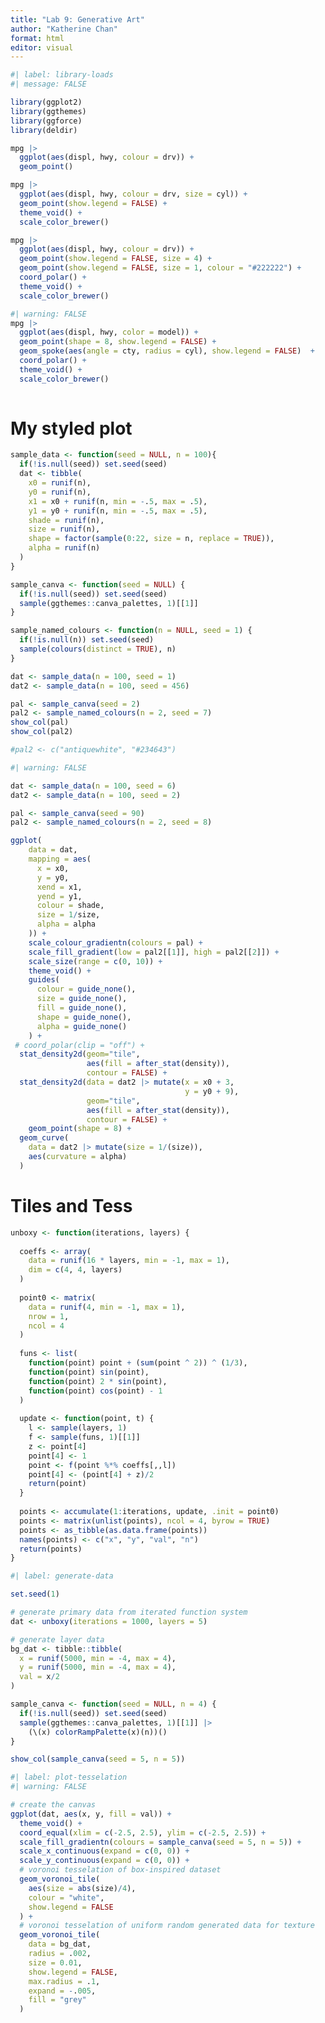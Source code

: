 ```yaml
---
title: "Lab 9: Generative Art"
author: "Katherine Chan"
format: html
editor: visual
---
```


```r
#| label: library-loads
#| message: FALSE

library(ggplot2)
library(ggthemes)
library(ggforce)
library(deldir)
```


```r
mpg |>
  ggplot(aes(displ, hwy, colour = drv)) + 
  geom_point()

mpg |>
  ggplot(aes(displ, hwy, colour = drv, size = cyl)) + 
  geom_point(show.legend = FALSE) + 
  theme_void() + 
  scale_color_brewer()

mpg |>
  ggplot(aes(displ, hwy, colour = drv)) + 
  geom_point(show.legend = FALSE, size = 4) + 
  geom_point(show.legend = FALSE, size = 1, colour = "#222222") + 
  coord_polar() + 
  theme_void() + 
  scale_color_brewer()
```


```r
#| warning: FALSE
mpg |> 
  ggplot(aes(displ, hwy, color = model)) +
  geom_point(shape = 8, show.legend = FALSE) +
  geom_spoke(aes(angle = cty, radius = cyl), show.legend = FALSE)  +
  coord_polar() + 
  theme_void() + 
  scale_color_brewer()
  
```


# My styled plot
```r
sample_data <- function(seed = NULL, n = 100){
  if(!is.null(seed)) set.seed(seed)
  dat <- tibble(
    x0 = runif(n),
    y0 = runif(n),
    x1 = x0 + runif(n, min = -.5, max = .5),
    y1 = y0 + runif(n, min = -.5, max = .5),
    shade = runif(n), 
    size = runif(n),
    shape = factor(sample(0:22, size = n, replace = TRUE)),
    alpha = runif(n)
  )
}
```

```r
sample_canva <- function(seed = NULL) {
  if(!is.null(seed)) set.seed(seed)
  sample(ggthemes::canva_palettes, 1)[[1]]
}

sample_named_colours <- function(n = NULL, seed = 1) {
  if(!is.null(n)) set.seed(seed)
  sample(colours(distinct = TRUE), n)
}
```

```r
dat <- sample_data(n = 100, seed = 1) 
dat2 <- sample_data(n = 100, seed = 456)

pal <- sample_canva(seed = 2)
pal2 <- sample_named_colours(n = 2, seed = 7)
show_col(pal)
show_col(pal2)

#pal2 <- c("antiquewhite", "#234643")
```



```r
#| warning: FALSE

dat <- sample_data(n = 100, seed = 6) 
dat2 <- sample_data(n = 100, seed = 2)

pal <- sample_canva(seed = 90)
pal2 <- sample_named_colours(n = 2, seed = 8)

ggplot(
    data = dat,
    mapping = aes(
      x = x0,
      y = y0,
      xend = x1,
      yend = y1,
      colour = shade,
      size = 1/size,
      alpha = alpha
    )) + 
    scale_colour_gradientn(colours = pal) + 
    scale_fill_gradient(low = pal2[[1]], high = pal2[[2]]) +
    scale_size(range = c(0, 10)) + 
    theme_void() + 
    guides(
      colour = guide_none(),
      size = guide_none(),
      fill = guide_none(),
      shape = guide_none(),
      alpha = guide_none()
    ) +
 # coord_polar(clip = "off") +
  stat_density2d(geom="tile", 
                 aes(fill = after_stat(density)), 
                 contour = FALSE) +
  stat_density2d(data = dat2 |> mutate(x = x0 + 3,
                                       y = y0 + 9), 
                 geom="tile", 
                 aes(fill = after_stat(density)), 
                 contour = FALSE) +
    geom_point(shape = 8) + 
  geom_curve(
    data = dat2 |> mutate(size = 1/(size)), 
    aes(curvature = alpha)
  )
```

# Tiles and Tess

```r
unboxy <- function(iterations, layers) {
  
  coeffs <- array(
    data = runif(16 * layers, min = -1, max = 1), 
    dim = c(4, 4, layers)
  )
  
  point0 <- matrix(
    data = runif(4, min = -1, max = 1), 
    nrow = 1,
    ncol = 4
  )
  
  funs <- list(
    function(point) point + (sum(point ^ 2)) ^ (1/3),
    function(point) sin(point),
    function(point) 2 * sin(point),
    function(point) cos(point) - 1
  )
  
  update <- function(point, t) {
    l <- sample(layers, 1)
    f <- sample(funs, 1)[[1]]
    z <- point[4]
    point[4] <- 1
    point <- f(point %*% coeffs[,,l])
    point[4] <- (point[4] + z)/2
    return(point)
  }
  
  points <- accumulate(1:iterations, update, .init = point0)
  points <- matrix(unlist(points), ncol = 4, byrow = TRUE)
  points <- as_tibble(as.data.frame(points)) 
  names(points) <- c("x", "y", "val", "n")
  return(points)
}
```


```r
#| label: generate-data

set.seed(1)

# generate primary data from iterated function system
dat <- unboxy(iterations = 1000, layers = 5) 

# generate layer data
bg_dat <- tibble::tibble(
  x = runif(5000, min = -4, max = 4),
  y = runif(5000, min = -4, max = 4),
  val = x/2
)

```


```r
sample_canva <- function(seed = NULL, n = 4) {
  if(!is.null(seed)) set.seed(seed)
  sample(ggthemes::canva_palettes, 1)[[1]] |>
    (\(x) colorRampPalette(x)(n))()  
}
```

```r
show_col(sample_canva(seed = 5, n = 5))
```

```r
#| label: plot-tesselation
#| warning: FALSE

# create the canvas
ggplot(dat, aes(x, y, fill = val)) +
  theme_void() + 
  coord_equal(xlim = c(-2.5, 2.5), ylim = c(-2.5, 2.5)) + 
  scale_fill_gradientn(colours = sample_canva(seed = 5, n = 5)) + 
  scale_x_continuous(expand = c(0, 0)) +
  scale_y_continuous(expand = c(0, 0)) +
  # voronoi tesselation of box-inspired dataset
  geom_voronoi_tile(
    aes(size = abs(size)/4),
    colour = "white",
    show.legend = FALSE
  ) +
  # voronoi tesselation of uniform random generated data for texture
  geom_voronoi_tile(
    data = bg_dat,
    radius = .002,
    size = 0.01,
    show.legend = FALSE,
    max.radius = .1, 
    expand = -.005,
    fill = "grey"
  )
```